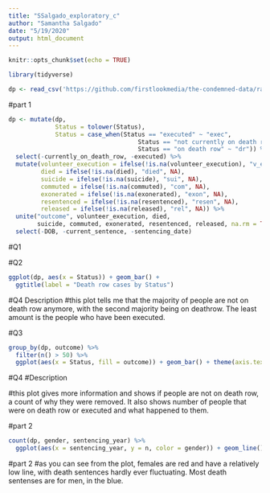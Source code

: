 ```yaml
---
title: "SSalgado_exploratory_c"
author: "Samantha Salgado"
date: "5/19/2020"
output: html_document
---
```


```r
knitr::opts_chunk$set(echo = TRUE)
```


```r
library(tidyverse)
```



```r
dp <- read_csv('https://github.com/firstlookmedia/the-condemned-data/raw/master/the-condemed-data.csv')
```


#part 1

```r
dp <- mutate(dp, 
             Status = tolower(Status),
             Status = case_when(Status == "executed" ~ "exec", 
                                    Status == "not currently on death row" ~ "ndr",
                                    Status == "on death row" ~ "dr")) %>%
  select(-currently_on_death_row, -executed) %>%
  mutate(volunteer_execution = ifelse(!is.na(volunteer_execution), "v_exec", NA),
         died = ifelse(!is.na(died), "died", NA),
         suicide = ifelse(!is.na(suicide), "sui", NA),
         commuted = ifelse(!is.na(commuted), "com", NA),
         exonerated = ifelse(!is.na(exonerated), "exon", NA),
         resentenced = ifelse(!is.na(resentenced), "resen", NA),
         released = ifelse(!is.na(released), "rel", NA)) %>%
  unite("outcome", volunteer_execution, died,
        suicide, commuted, exonerated, resentenced, released, na.rm = TRUE, remove = TRUE) %>%
  select(-DOB, -current_sentence, -sentencing_date)
```
#Q1 

#Q2

```r
ggplot(dp, aes(x = Status)) + geom_bar() + 
  ggtitle(label = "Death row cases by Status")
```
#Q4 Description
#this plot tells me that the majority of people are not on death row anymore, with the second majority being on deathrow. The least amount is the people who have been executed. 


#Q3
```r
group_by(dp, outcome) %>%
  filter(n() > 50) %>%
  ggplot(aes(x = Status, fill = outcome)) + geom_bar() + theme(axis.text.x = element_text(angle = 45))
```
#Q4
#Description

#this plot gives more information and shows if people are not on death row, a count of why they were removed. It also shows number of people that were on death row or executed and what happened to them. 



#part 2
```r
count(dp, gender, sentencing_year) %>%
  ggplot(aes(x = sentencing_year, y = n, color = gender)) + geom_line() + theme_bw() + scale_color_brewer(type = "div", palette = "Set1") + ggtitle("Deathsentences by year and gender") + xlab("Year of sentencing") + ylab("Number of cases")
```
#part 2
#as you can see from the plot, females are red and have a relatively low line, with death sentences hardly ever fluctuating. Most death sentenses are for men, in the blue.

